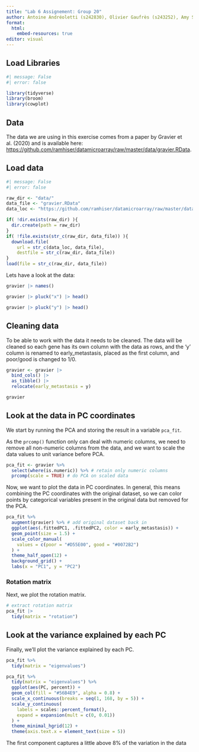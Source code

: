 ```yaml
---
title: "Lab 6 Assignement: Group 20"
author: Antoine Andréoletti (s242830), Olivier Gaufrès (s243252), Amy Surry (s201902), Lea Skytthe (s203531), Trine Søgaard (s204655)
format:
  html:
    embed-resources: true
editor: visual
---
```


## Load Libraries

```r
#| message: False
#| error: false

library(tidyverse)
library(broom)
library(cowplot)
```

## Data

The data we are using in this exercise comes from a paper by Gravier et al. (2020) and is available here: <https://github.com/ramhiser/datamicroarray/raw/master/data/gravier.RData>.

## Load data

```r
#| message: False
#| error: false

raw_dir <- "data/"
data_file <- "gravier.RData"
data_loc <- "https://github.com/ramhiser/datamicroarray/raw/master/data/"

if( !dir.exists(raw_dir) ){
  dir.create(path = raw_dir)
}
if( !file.exists(str_c(raw_dir, data_file)) ){
  download.file(
    url = str_c(data_loc, data_file),
    destfile = str_c(raw_dir, data_file))
}
load(file = str_c(raw_dir, data_file))
```

Lets have a look at the data:

```r
gravier |> names()
```

```r
gravier |> pluck("x") |> head()
```

```r
gravier |> pluck("y") |> head()
```

## Cleaning data

To be able to work with the data it needs to be cleaned. The data will be cleaned so each gene has its own column with the data as rows, and the 'y' column is renamed to early_metastasis, placed as the first column, and poor/good is changed to 1/0.

```r
gravier <- gravier |>
  bind_cols() |>
  as_tibble() |>
  relocate(early_metastasis = y)

gravier
```

## Look at the data in PC coordinates

We start by running the PCA and storing the result in a variable `pca_fit`.

As the `prcomp()` function only can deal with numeric columns, we need to remove all non-numeric columns from the data, and we want to scale the data values to unit variance before PCA.

```r
pca_fit <- gravier %>% 
  select(where(is.numeric)) %>% # retain only numeric columns
  prcomp(scale = TRUE) # do PCA on scaled data
```

Now, we want to plot the data in PC coordinates. In general, this means combining the PC coordinates with the original dataset, so we can color points by categorical variables present in the original data but removed for the PCA.

```r
pca_fit %>%
  augment(gravier) %>% # add original dataset back in
  ggplot(aes(.fittedPC1, .fittedPC2, color = early_metastasis)) + 
  geom_point(size = 1.5) +
  scale_color_manual(
    values = c(poor = "#D55E00", good = "#0072B2")
  ) +
  theme_half_open(12) + 
  background_grid() +
  labs(x = "PC1", y = "PC2")
```

### Rotation matrix

Next, we plot the rotation matrix.

```r
# extract rotation matrix
pca_fit |>
  tidy(matrix = "rotation")
```

## Look at the variance explained by each PC

Finally, we’ll plot the variance explained by each PC.

```r
pca_fit %>%
  tidy(matrix = "eigenvalues")
```

```r
pca_fit %>%
  tidy(matrix = "eigenvalues") %>%
  ggplot(aes(PC, percent)) +
  geom_col(fill = "#56B4E9", alpha = 0.8) +
  scale_x_continuous(breaks = seq(1, 168, by = 5)) +
  scale_y_continuous(
    labels = scales::percent_format(),
    expand = expansion(mult = c(0, 0.01))
  ) +
  theme_minimal_hgrid(12) +
  theme(axis.text.x = element_text(size = 5))
```

The first component captures a little above 8% of the variation in the data
